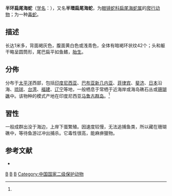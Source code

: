 {{noteTA
|T=zh-cn:半环扁尾海蛇; zh-tw:闊帶青斑海蛇;
|1=zh-cn:半环扁尾海蛇; zh-tw:闊帶青斑海蛇;
|2=zh-cn:爬行纲; zh-tw:爬蟲綱;
|3=zh-cn:眼镜蛇科; zh-tw:蝙蝠蛇科;
}}
{{Speciesbox 
| taxon = Laticauda semifasciata
| image = Laticauda semifasciata.jpg
| status = NT
| status_system = IUCN3.1
| status_ref = <ref name=IUCN>{{Cite journal | author = Lane, A. | author2 = Gatus, J. | last-author-amp = yes | title = ''Laticauda semifasciata'' | journal = [[The_IUCN_Red_List_of_Threatened_Species|The IUCN Red List of Threatened Species]] | volume = 2010 | page = e.T176721A7290432 | publisher = [[IUCN|IUCN]] | date = 2010 | url = http://www.iucnredlist.org/details/176721/0 | doi = 10.2305/IUCN.UK.2010-4.RLTS.T176721A7290432.en | access-date = 13 January 2018 | archive-date = 2018-09-24 | archive-url = https://web.archive.org/web/20180924124721/http://www.iucnredlist.org/details/176721/0 | dead-url = no }}</ref>
| binomial_authority = (Reinwardt, 1837)<ref name='id4758'>{{cite web| url =http://www.bioinfo.cn/db05/BjdwSpecies.php?action=view&id=4758| title =半环扁尾海蛇| work =《中国动物物种编目数据库》| publisher =中国科学院微生物研究所| author =中国科学院动物研究所| accessdate =2009-04-11| deadurl =yes| archiveurl =https://web.archive.org/web/20160305091252/http://www.bioinfo.cn/db05/BjdwSpecies.php?action=view&id=4758| archivedate =2016-03-05}}</ref>
| synonyms = ''Platurus semifasciatus'' [[Caspar_Georg_Carl_Reinwardt|Reinwardt]] in [[Hermann_Schlegel|Schlegel]], 1837<br>''Pseudolaticauda semifasciata'' ([[Caspar_Georg_Carl_Reinwardt|Reinwardt]] in [[Hermann_Schlegel|Schlegel]], 1837)
}}

'''半环扁尾海蛇'''（[[学名|学名]]：{{lang|la|''Laticauda semifasciata''}}），又名'''半環扁尾海蛇'''，为[[眼镜蛇科|眼镜蛇科]][[扁尾海蛇属|扁尾海蛇属]]的[[爬行动物|爬行动物]]；为一种[[毒蛇|毒蛇]]。

==描述==
长达1米多，背面褐灰色，腹面黄白色或浅青色，全体有暗褐环状纹42个；头和躯干略呈圆筒形，尾巴扁平如鱼鳍，[[胎生|胎生]]。

==分佈==
分布于[[太平洋|太平洋]]西部，包括[[印度尼西亚|印度尼西亚]]、[[巴布亚新几内亚|巴布亚新几内亚]]、[[菲律宾|菲律宾]]、[[斐济|斐济]]、[[日本|日本]]沿海、[[琉球|琉球]]、[[台湾|台湾]]、[[福建|福建]]、[[辽宁|辽宁]]等地，一般栖息于常栖于近海岸或海岛礁石丛或[[珊瑚礁|珊瑚礁]]中。该物种的模式产地在印度尼西亚[[马鲁古群岛|马鲁古群岛]]。<ref name='id4758'/>

==習性==
一般成群出没于海边，上岸下蛋繁殖。因速度较慢，无法追捕鱼类，所以藏在珊瑚礁中，等待鱼游过冲出捕杀。它毒性很高，能麻痹獵物。

== 参考文献 ==
{{reflist}}
* {{ITIS|ID=700566|taxon=Laticauda semifasciata}}
{{Taxonbar|from=Q2372555}}

[[Category:毒蛇|B]]
[[Category:扁尾海蛇属|B]]
[[Category:_1837年描述的动物|B]]
[[Category:中国国家二级保护动物|Category:中国国家二级保护动物]]